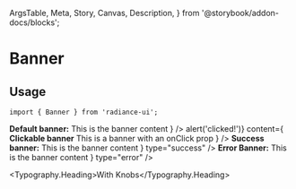   ArgsTable,
  Meta,
  Story,
  Canvas,
  Description,
} from '@storybook/addon-docs/blocks';

<Meta title="Banner" component={Banner} />

# Banner

<Description of={Banner} />

## Usage

```tsx
import { Banner } from 'radiance-ui';
```

<ArgsTable of={Banner} />

<Canvas>
  <Story name="Default">
    <Banner
      content={
        <React.Fragment>
          <strong>Default banner:</strong> This is the banner content
        </React.Fragment>
      }
    />
  </Story>
</Canvas>

<Canvas>
  <Story name="Clickable">
    <Banner
      onClick={() => alert('clicked!')}
      content={
        <React.Fragment>
          <strong>Clickable banner</strong> This is a banner with an onClick
          prop
        </React.Fragment>
      }
    />
  </Story>
</Canvas>

<Canvas>
  <Story name="Success">
    <Banner
      content={
        <React.Fragment>
          <strong>Success banner:</strong> This is the banner content
        </React.Fragment>
      }
      type="success"
    />
  </Story>
</Canvas>

<Canvas>
  <Story name="Error">
    <Banner
      content={
        <React.Fragment>
          <strong>Error Banner:</strong> This is the banner content
        </React.Fragment>
      }
      type="error"
    />
  </Story>
</Canvas>

<Typography.Heading>With Knobs</Typography.Heading>

<Canvas>
  <Story name="With Controls">
    <Banner
      type={select('type', ['default', 'success', 'error'], 'default')}
      content={text('content', 'This is the banner content')}
    />
  </Story>
</Canvas>
